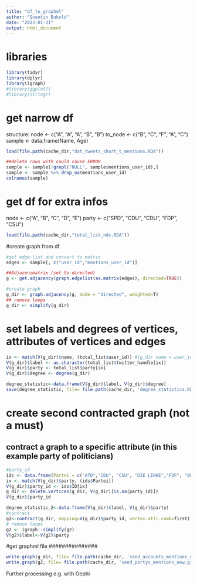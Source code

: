 ```yaml
---
title: "df_to_graphml"
author: "Quentin Bukold"
date: "2023-01-21"
output: html_document
---
```


# libraries
```r
library(tidyr)
library(dplyr)
library(igraph)
#library(ggplot2)
#library(stringr)
```

# get narrow df 
structure:
node <- c("A", "A", "A", "B", "B")
to_node <- c("B", "C", "F", "A", "C")
sample <- data.frame(Name, Age)

```r
load(file.path(cache_dir,"dat_tweets_short_t_mentions.RDA"))

##delete rows with could cause ERROR
sample <- sample[!grepl("NULL", sample$mentions_user_id),]
sample <- sample %>% drop_na(mentions_user_id)
colnames(sample)
```

# get df for extra infos
node <- c("A", "B", "C", "D", "E")
party <- c("SPD", "CDU", "CDU", "FDP", "CSU")
```r
load(file.path(cache_dir,"total_list_nds.RDA"))
```

#create graph from df
```r
#get edge-list and convert to matrix
edges <- sample[, c("user_id","mentions_user_id")]

##Adjazenzmatrix (set to directed)
g <- get.adjacency(graph.edgelist(as.matrix(edges), directed=TRUE))

#create graph
g_dir <- graph.adjacency(g, mode = "directed", weighted=T)
## remove loops
g_dir <- simplify(g_dir)

```

# set labels and degrees of vertices, attributes of vertices and edges
```r
ix <- match(V(g_dir)$name, (total_list$user_id)) #(g_dir name = user_id)
V(g_dir)$label <- as.character(total_list$twitter_handle[ix])
V(g_dir)$party <- total_list$party[ix]
V(g_dir)$degree <- degree(g_dir)

degree_statistic<-data.frame(V(g_dir)$label, V(g_dir)$degree)
save(degree_statistic, file= file.path(cache_dir, 'degree_statistics.RDA'))
```

# create second contracted graph (not a must)
## contract a graph to a specific attribute (in this example party of politicians)
```r
#party_id
ids <- data.frame(Partei = c("AfD","CDU", "CSU", "DIE LINKE","FDP", "Bündnis 90/Die Grünen","SPD"), ID = c(1:7))
ix <- match(V(g_dir)$party, (ids$Partei))
V(g_dir)$party_id <- ids$ID[ix]
g_dir <- delete.vertices(g_dir, V(g_dir)[is.na(party_id)])
V(g_dir)$party_id

degree_statistic_2<-data.frame(V(g_dir)$label, V(g_dir)$party) 
#contract
g2<-contract(g_dir, mapping=V(g_dir)$party_id, vertex.attr.comb=first)
# remove loops
g2 <- igraph::simplify(g2)
V(g2)$label<-V(g2)$party
```

#get graphml file ###############
```r
write.graph(g_dir, file= file.path(cache_dir, 'seed_accounts_mentions_new.graphml'), format = 'graphml')
write.graph(g2, file= file.path(cache_dir, 'seed_partys_mentions_new.graphml'), format = 'graphml')
```
Further processing e.g. with Gephi